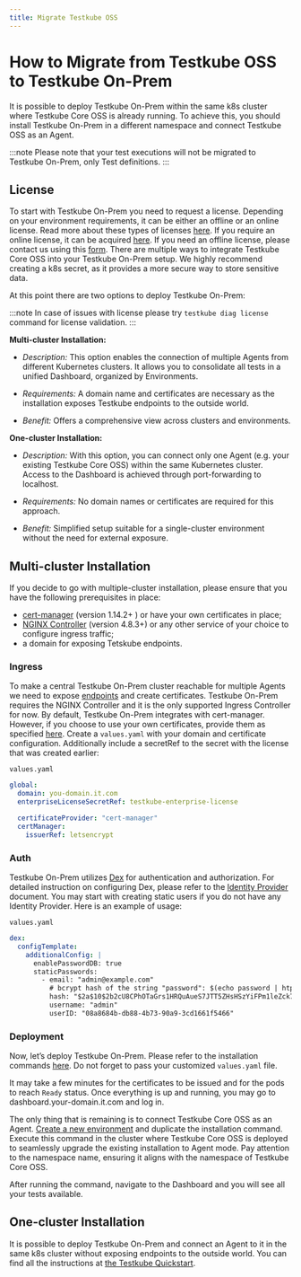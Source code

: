 ```yaml
---
title: Migrate Testkube OSS
---
```


# How to Migrate from Testkube OSS to Testkube On-Prem

It is possible to deploy Testkube On-Prem within the same k8s cluster where Testkube Core OSS is already running. To achieve this, you should install Testkube On-Prem in a different namespace and connect Testkube OSS as an Agent.

:::note
Please note that your test executions will not be migrated to Testkube On-Prem, only Test definitions.
:::

## License

To start with Testkube On-Prem you need to request a license. Depending on your environment requirements, it can be either an offline or an online license. Read more about these types of licenses [here](https://docs.testkube.io/testkube-pro-on-prem/articles/usage-guide#license). If you require an online license, it can be acquired [here](https://testkube.io/download). If you need an offline license, please contact us using this [form](https://testkube.io/contact).
There are multiple ways to integrate Testkube Core OSS into your Testkube On-Prem setup. We highly recommend creating a k8s secret, as it provides a more secure way to store sensitive data.

At this point there are two options to deploy Testkube On-Prem:

:::note
In case of issues with license please try `testkube diag license` command for license validation.
:::

**Multi-cluster Installation:**

- _Description:_ This option enables the connection of multiple Agents from different Kubernetes clusters. It allows you to consolidate all tests in a unified Dashboard, organized by Environments.

- _Requirements:_ A domain name and certificates are necessary as the installation exposes Testkube endpoints to the outside world.

- _Benefit:_ Offers a comprehensive view across clusters and environments.

**One-cluster Installation:**

- _Description:_ With this option, you can connect only one Agent (e.g. your existing Testkube Core OSS) within the same Kubernetes cluster. Access to the Dashboard is achieved through port-forwarding to localhost.

- _Requirements:_ No domain names or certificates are required for this approach.

- _Benefit:_ Simplified setup suitable for a single-cluster environment without the need for external exposure.

## Multi-cluster Installation

If you decide to go with multiple-cluster installation, please ensure that you have the following prerequisites in place:

- [cert-manager](https://cert-manager.io/docs/installation/) (version 1.14.2+ ) or have your own certificates in place;
- [NGINX Controller](https://kubernetes.github.io/ingress-nginx/user-guide/nginx-configuration/) (version 4.8.3+) or any other service of your choice to configure ingress traffic;
- a domain for exposing Tetskube endpoints.

### Ingress

To make a central Testkube On-Prem cluster reachable for multiple Agents we need to expose [endpoints](https://docs.testkube.io/testkube-pro-on-prem/articles/usage-guide#domain) and create certificates.
Testkube On-Prem requires the NGINX Controller and it is the only supported Ingress Controller for now. By default, Testkube On-Prem integrates with cert-manager. However, if you choose to use your own certificates, provide them as specified [here](https://docs.testkube.io/testkube-pro-on-prem/articles/usage-guide#tls).
Create a `values.yaml` with your domain and certificate configuration. Additionally include a secretRef to the secret with the license that was created earlier:

`values.yaml`

```yaml
global:
  domain: you-domain.it.com
  enterpriseLicenseSecretRef: testkube-enterprise-license

  certificateProvider: "cert-manager"
  certManager:
    issuerRef: letsencrypt
```

### Auth

Testkube On-Prem utilizes [Dex](https://dexidp.io/) for authentication and authorization. For detailed instruction on configuring Dex, please refer to the [Identity Provider](https://docs.testkube.io/testkube-pro-on-prem/articles/auth) document. You may start with creating static users if you do not have any Identity Provider. Here is an example of usage:

`values.yaml`

```yaml
dex:
  configTemplate:
    additionalConfig: |
      enablePasswordDB: true
      staticPasswords:
        - email: "admin@example.com"
          # bcrypt hash of the string "password": $(echo password | htpasswd -BinC 10 admin | cut -d: -f2)
          hash: "$2a$10$2b2cU8CPhOTaGrs1HRQuAueS7JTT5ZHsHSzYiFPm1leZck7Mc8T4W"
          username: "admin"
          userID: "08a8684b-db88-4b73-90a9-3cd1661f5466"
```

### Deployment

Now, let’s deploy Testkube On-Prem. Please refer to the installation commands [here](https://docs.testkube.io/testkube-pro-on-prem/articles/usage-guide#installation). Do not forget to pass your customized `values.yaml` file.

It may take a few minutes for the certificates to be issued and for the pods to reach `Ready` status. Once everything is up and running, you may go to dashboard.your-domain.it.com and log in.

The only thing that is remaining is to connect Testkube Core OSS as an Agent. [Create a new environment](https://docs.testkube.io/testkube-pro/articles/environment-management#creating-a-new-environment) and duplicate the installation command. Execute this command in the cluster where Testkube Core OSS is deployed to seamlessly upgrade the existing installation to Agent mode. Pay attention to the namespace name, ensuring it aligns with the namespace of Testkube Core OSS.

After running the command, navigate to the Dashboard and you will see all your tests available.

## One-cluster Installation

It is possible to deploy Testkube On-Prem and connect an Agent to it in the same k8s cluster without exposing endpoints to the outside world. You can find all the instructions at [the Testkube Quickstart][quickstart].

[quickstart]: /articles/install/install-with-cli
